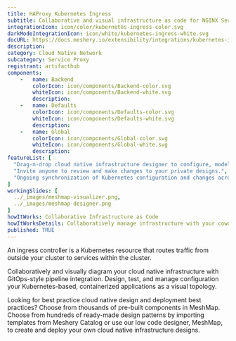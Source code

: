 ```yaml
---
title: HAProxy Kubernetes Ingress
subtitle: Collaborative and visual infrastructure as code for NGINX Service Mesh
integrationIcon: icon/color/kubernetes-ingress-color.svg
darkModeIntegrationIcon: icon/white/kubernetes-ingress-white.svg
docURL: https://docs.meshery.io/extensibility/integrations/kubernetes-ingress
description: 
category: Cloud Native Network
subcategory: Service Proxy
registrant: artifacthub
components: 
	-	name: Backend
		colorIcon: icon/components/Backend-color.svg
		whiteIcon: icon/components/Backend-white.svg
		description: 
	-	name: Defaults
		colorIcon: icon/components/Defaults-color.svg
		whiteIcon: icon/components/Defaults-white.svg
		description: 
	-	name: Global
		colorIcon: icon/components/Global-color.svg
		whiteIcon: icon/components/Global-white.svg
		description: 
featureList: [
  "Drag-n-drop cloud native infrastructure designer to configure, model, and deploy your workloads.",
  "Invite anyone to review and make changes to your private designs.",
  "Ongoing synchronization of Kubernetes configuration and changes across any number of clusters."
]
workingSlides: [
  ../_images/meshmap-visualizer.png,
  ../_images/meshmap-designer.png
]
howItWorks: Collaborative Infrastructure as Code
howItWorksDetails: Collaboratively manage infrastructure with your coworkers synchronously sharing the same designs.
published: TRUE
---
```

<p>
An ingress controller is a Kubernetes resource that routes traffic from outside your cluster to services within the cluster.
</p>
<p>
    Collaboratively and visually diagram your cloud native infrastructure with GitOps-style pipeline integration. Design, test, and manage configuration your Kubernetes-based, containerized applications as a visual topology.
</p>
<p>
    Looking for best practice cloud native design and deployment best practices? Choose from thousands of pre-built components in MeshMap. Choose from hundreds of ready-made design patterns by importing templates from Meshery Catalog or use our low code designer, MeshMap, to create and deploy your own cloud native infrastructure designs.
</p>
